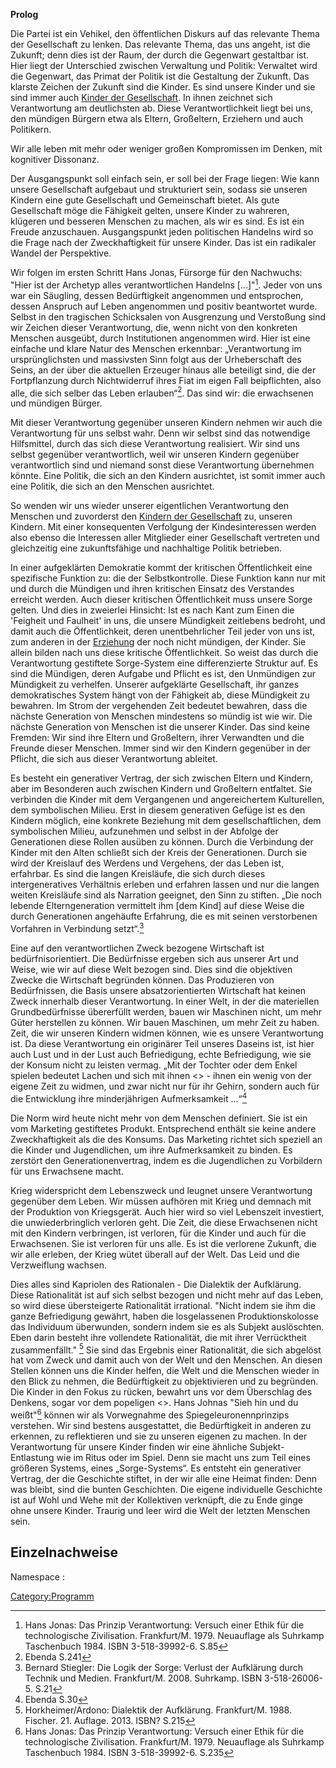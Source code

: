'''Prolog'''    
                    
Die Partei ist ein Vehikel, den öffentlichen Diskurs auf das relevante Thema der Gesellschaft zu lenken. Das relevante Thema, das uns angeht, ist die Zukunft; denn dies ist der Raum, der durch die Gegenwart gestaltbar ist. Hier liegt der Unterschied zwischen Verwaltung und Politik: Verwaltet wird die Gegenwart, das Primat der Politik ist die Gestaltung der Zukunft. Das klarste Zeichen der Zukunft sind die Kinder. Es sind unsere Kinder und sie sind immer auch [[Kinder der Gesellschaft]]. In ihnen zeichnet sich Verantwortung am deutlichsten ab. Diese Verantwortlichkeit liegt bei uns, den mündigen Bürgern etwa als Eltern, Großeltern, Erziehern und auch Politikern. 

Wir alle leben mit mehr oder weniger großen Kompromissen im Denken, mit kognitiver Dissonanz.
            
Der Ausgangspunkt soll einfach sein, er soll bei der Frage liegen: Wie kann unsere Gesellschaft aufgebaut und strukturiert sein, sodass sie unseren Kindern eine gute Gesellschaft und Gemeinschaft bietet. Als gute Gesellschaft möge die Fähigkeit gelten, unsere Kinder zu wahreren, klügeren und besseren Menschen zu machen, als wir es sind. Es ist ein Freude anzuschauen. Ausgangspunkt jeden politischen Handelns wird so die Frage nach der Zweckhaftigkeit für unsere Kinder. Das ist ein radikaler Wandel der Perspektive. 

Wir folgen im ersten Schritt Hans Jonas, Fürsorge für den Nachwuchs: "Hier ist der Archetyp alles verantwortlichen Handelns [...]"<ref>Hans Jonas: Das Prinzip Verantwortung: Versuch einer Ethik für die technologische Zivilisation. Frankfurt/M. 1979. Neuauflage als Suhrkamp Taschenbuch 1984. ISBN 3-518-39992-6. S.85</ref>. Jeder von uns war ein Säugling, dessen Bedürftigkeit angenommen und entsprochen, dessen Anspruch auf Leben angenommen und positiv beantwortet wurde. Selbst in den tragischen Schicksalen von Ausgrenzung und Verstoßung sind wir Zeichen dieser Verantwortung, die, wenn nicht von den konkreten Menschen ausgeübt, durch Institutionen angenommen wird. Hier ist eine einfache und klare Natur des Menschen erkennbar:  „Verantwortung im ursprünglichsten und massivsten Sinn folgt aus der Urheberschaft des Seins, an der über die aktuellen Erzeuger hinaus alle beteiligt sind, die der Fortpflanzung durch Nichtwiderruf ihres Fiat im eigen Fall beipflichten, also alle, die sich selber das Leben erlauben“<ref>Ebenda S.241</ref>. Das sind wir: die erwachsenen und mündigen Bürger.
    
Mit dieser Verantwortung gegenüber unseren Kindern nehmen wir auch die Verantwortung für uns selbst wahr. Denn wir selbst sind das notwendige Hilfsmittel, durch das sich diese Verantwortung realisiert. Wir sind uns selbst gegenüber verantwortlich, weil wir unseren Kindern gegenüber verantwortlich sind und niemand sonst diese Verantwortung übernehmen könnte. Eine Politik, die sich an den Kindern ausrichtet, ist somit immer auch eine Politik, die sich an den Menschen ausrichtet.    
                                 
So wenden wir uns wieder unserer eigentlichen Verantwortung den Menschen und zuvorderst den [[Kinder der Gesellschaft|Kindern der Gesellschaft]] zu, unseren Kindern. Mit einer konsequenten Verfolgung der Kindesinteressen werden also ebenso die Interessen aller Mitglieder einer Gesellschaft vertreten und gleichzeitig eine zukunftsfähige und nachhaltige Politik betrieben. 
  
In einer aufgeklärten Demokratie kommt der kritischen Öffentlichkeit eine spezifische Funktion zu: die der Selbstkontrolle. Diese Funktion kann nur mit und durch die Mündigen und ihren kritischen Einsatz des Verstandes erreicht werden. Auch dieser kritischen Öffentlichkeit muss unsere Sorge gelten. Und dies in zweierlei Hinsicht: Ist es nach Kant zum Einen die 'Feigheit und Faulheit' in uns, die unsere Mündigkeit zeitlebens bedroht, und damit auch die Öffentlichkeit, deren unentbehrlicher Teil jeder von uns ist, zum anderen in der [[Erziehung]] der noch nicht mündigen, der Kinder. Sie allein bilden nach uns diese kritische Öffentlichkeit. So weist das durch die Verantwortung gestiftete Sorge-System eine differenzierte Struktur auf. Es sind die Mündigen, deren Aufgabe und Pflicht es ist, den Unmündigen zur Mündigkeit zu verhelfen. Unserer aufgeklärte Gesellschaft, ihr ganzes demokratisches System hängt von der Fähigkeit ab, diese Mündigkeit zu bewahren. Im Strom der vergehenden Zeit bedeutet bewahren, dass die nächste Generation von Menschen mindestens so mündig ist wie wir. Die nächste Generation von Menschen ist die unserer Kinder. Das sind keine Fremden: Wir sind ihre Eltern und Großeltern, ihrer Verwandten und die Freunde dieser Menschen. Immer sind wir den Kindern gegenüber in der Pflicht, die sich aus dieser Verantwortung ableitet. 

Es besteht ein generativer Vertrag, der sich zwischen Eltern und Kindern, aber im Besonderen auch zwischen Kindern und Großeltern entfaltet. Sie verbinden die Kinder mit dem Vergangenen und angereichertem Kulturellen, dem symbolischen Milieu. Erst in diesem generativen Gefüge ist es den Kindern möglich, eine konkrete Beziehung mit dem gesellschaftlichen, dem symbolischen Milieu, aufzunehmen und selbst in der Abfolge der Generationen diese Rollen ausüben zu können. Durch die Verbindung der Kinder mit den Alten schließt sich der Kreis der Generationen. Durch sie wird der Kreislauf des Werdens und Vergehens, der das Leben ist, erfahrbar. Es sind die langen Kreisläufe, die sich durch dieses intergeneratives Verhältnis erleben und erfahren lassen und nur die langen weiten Kreisläufe sind als Narration geeignet, den Sinn zu stiften. „Die noch lebende Elterngeneration vermittelt ihm [dem Kind] auf diese Weise die durch Generationen angehäufte Erfahrung, die es mit seinen verstorbenen Vorfahren in Verbindung setzt“.<ref>Bernard Stiegler: Die Logik der Sorge: Verlust der Aufklärung durch Technik und Medien. Frankfurt/M. 2008. Suhrkamp. ISBN 3-518-26006-5. S.21</ref>    

Eine auf den verantwortlichen Zweck bezogene Wirtschaft ist bedürfnisorientiert. Die Bedürfnisse ergeben sich aus unserer Art und Weise, wie wir auf diese Welt bezogen sind. Dies sind die objektiven Zwecke die Wirtschaft begründen können. Das Produzieren von Bedürfnissen, die Basis unsere absatzorientierten Wirtschaft hat keinen Zweck innerhalb dieser Verantwortung. In einer Welt, in der die materiellen Grundbedürfnisse übererfüllt werden, bauen wir Maschinen nicht, um mehr Güter herstellen zu können. Wir bauen Maschinen, um mehr Zeit zu haben. Zeit, die wir unseren Kindern widmen können, wie es unsere Verantwortung ist. Da diese Verantwortung ein originärer Teil unseres Daseins ist, ist hier auch Lust und in der Lust auch Befriedigung, echte Befriedigung, wie sie der Konsum nicht zu leisten vermag. „Mit der Tochter oder dem Enkel spielen bedeutet Lachen und sich mit ihnen <<die Zeit zu vertreiben>> - ihnen ein wenig von der eigene Zeit zu widmen, und zwar nicht nur für ihr Gehirn, sondern auch für die Entwicklung ihre minderjährigen Aufmerksamkeit ...“<ref>Ebenda S.30</ref>   
 
Die Norm wird heute nicht mehr von dem Menschen definiert. Sie ist ein vom Marketing gestiftetes Produkt. Entsprechend enthält sie keine andere Zweckhaftigkeit als die des Konsums. Das Marketing richtet sich speziell an die Kinder und Jugendlichen, um ihre Aufmerksamkeit zu binden. Es zerstört den Generationenvertrag, indem es die Jugendlichen zu Vorbildern für uns Erwachsene macht.

Krieg widerspricht dem Lebenszweck und leugnet unsere Verantwortung gegenüber dem Leben. Wir müssen aufhören mit Krieg und demnach mit der Produktion von Kriegsgerät. Auch hier wird so viel Lebenszeit investiert, die unwiederbringlich verloren geht. Die Zeit, die diese Erwachsenen nicht mit den Kindern verbringen, ist verloren, für die Kinder und auch für die Erwachsenen. Sie ist verloren für uns alle. Es ist die verlorene Zukunft, die wir alle erleben, der Krieg wütet überall auf der Welt. Das Leid und die Verzweiflung wachsen.    

Dies alles sind Kapriolen des Rationalen - Die Dialektik der Aufklärung. Diese Rationalität ist auf sich selbst bezogen und nicht mehr auf das Leben, so wird diese übersteigerte Rationalität irrational. "Nicht indem sie ihm die ganze Befriedigung gewährt, haben die losgelassenen Produktionskolosse das Individuum überwunden, sondern indem sie es als Subjekt auslöschten. Eben darin besteht ihre vollendete Rationalität, die mit ihrer Verrücktheit zusammenfällt." <ref>Horkheimer/Ardono: Dialektik der Aufklärung. Frankfurt/M. 1988. Fischer. 21. Auflage. 2013. ISBN? S.215</ref> Sie sind das Ergebnis einer Rationalität, die sich abgelöst hat vom Zweck und damit auch von der Welt und den Menschen. An diesen Stellen können uns die Kinder helfen, die Welt und die Menschen wieder in den Blick zu nehmen, die Bedürftigkeit zu objektivieren und zu begründen. Die Kinder in den Fokus zu rücken, bewahrt uns vor dem Überschlag des Denkens, sogar vor dem popeligen <<eigenen Vorteil>>. Hans Johnas "Sieh hin und du weißt"<ref>Hans Jonas: Das Prinzip Verantwortung: Versuch einer Ethik für die technologische Zivilisation. Frankfurt/M. 1979. Neuauflage als Suhrkamp Taschenbuch 1984. ISBN 3-518-39992-6. S.235</ref> können wir als Vorwegnahme des Spiegeleuronennprinzips verstehen. Wir sind bestens ausgestattet, die Bedürftigkeit in anderen zu erkennen, zu reflektieren und sie zu unseren eigenen zu machen. In der Verantwortung für unsere Kinder finden wir eine ähnliche Subjekt-Entlastung wie im Ritus oder im Spiel. Denn sie macht uns zum Teil eines größeren Systems, eines „Sorge-Systems“. Es entsteht ein generativer Vertrag, der die Geschichte stiftet, in der wir alle eine Heimat finden: Denn was bleibt, sind die bunten Geschichten. Die eigene individuelle Geschichte ist auf Wohl und Wehe mit der Kollektiven verknüpft, die zu Ende ginge ohne unsere Kinder. Traurig und leer wird die Welt der letzten Menschen sein.        

== Einzelnachweise ==
<references />

[[Category:Programm]]

Namespace : {{NAMESPACE}}